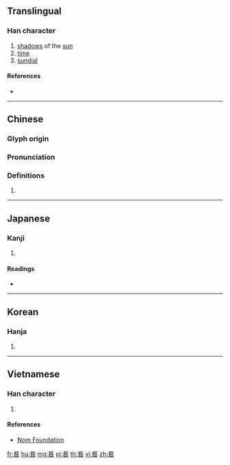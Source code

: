 ==Translingual==

===Han character===
{{Han char|rn=72|rad=日|as=08|sn=12|four=60604|canj=AHOR,AHYR|ids=⿱日咎}}

# [[shadow]]s of the [[sun]]
# [[time]]
# [[sundial]]

====References====
* {{Han ref|kx=0497.100|dkj=14005|dj=0863.180|hdz=21519.150|uh=6677|ud=26231|bh=B4BE|bd=46270}}

----

==Chinese==
{{zh-forms}}

===Glyph origin===
{{Han etym}}

===Pronunciation===
{{zh-pron
|m=guǐ
|c=gwai2
|mc=y
|oc=y
|ma=
|cat=n
}}

===Definitions===
{{zh-hanzi}}

# {{rfdef|lang=zh}}

----

==Japanese==

===Kanji===
{{ja-kanji|grade=|rs=日08}}

# {{defn|lang=ja|sort=日08}}

====Readings====
* {{ja-readings|on=[[き]] (ki)|kun=[[かげ]] (kage)}}

----

==Korean==

===Hanja===
{{ko-hanja|hangeul=귀|eumhun=|rv=gwi|mr=kwi|y=kwi}}

# {{defn|lang=ko|sort=日08}}

----

==Vietnamese==

===Han character===
{{vi-readings|rs=日08|hanviet=quỹ}}

# {{defn|lang=vi|sort=日08}}

====References====
* [http://nomfoundation.org/common/nom_details.php?codepoint=6677 Nom Foundation]

[[fr:晷]]
[[hu:晷]]
[[mg:晷]]
[[pl:晷]]
[[th:晷]]
[[vi:晷]]
[[zh:晷]]
